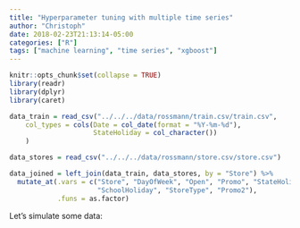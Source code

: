 ```yaml
---
title: "Hyperparameter tuning with multiple time series"
author: "Christoph"
date: 2018-02-23T21:13:14-05:00
categories: ["R"]
tags: ["machine learning", "time series", "xgboost"]
---
```


```r
knitr::opts_chunk$set(collapse = TRUE)
library(readr)
library(dplyr)
library(caret)
```

```r
data_train = read_csv("../../../data/rossmann/train.csv/train.csv", 
    col_types = cols(Date = col_date(format = "%Y-%m-%d"),
                     StateHoliday = col_character())
    )

data_stores = read_csv("../../../data/rossmann/store.csv/store.csv")

data_joined = left_join(data_train, data_stores, by = "Store") %>%
  mutate_at(.vars = c("Store", "DayOfWeek", "Open", "Promo", "StateHoliday",
                      "SchoolHoliday", "StoreType", "Promo2"),
            .funs = as.factor)
```

Let's simulate some data:
```r

```

